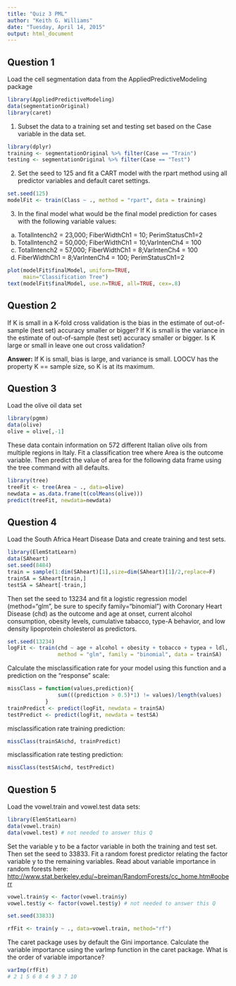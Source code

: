 ```yaml
---
title: "Quiz 3 PML"
author: "Keith G. Williams"
date: "Tuesday, April 14, 2015"
output: html_document
---
```

## Question 1
Load the cell segmentation data from the AppliedPredictiveModeling package
```r
library(AppliedPredictiveModeling)
data(segmentationOriginal)
library(caret)
```

1. Subset the data to a training set and testing set based on the Case variable in the data set. 
```r
library(dplyr)
training <- segmentationOriginal %>% filter(Case == "Train")
testing <- segmentationOriginal %>% filter(Case == "Test")
```

2. Set the seed to 125 and fit a CART model with the rpart method using all predictor variables and default caret settings. 
```r
set.seed(125)
modelFit <- train(Class ~ ., method = "rpart", data = training)
```
3. In the final model what would be the final model prediction for cases with the following variable values:
a. TotalIntench2 = 23,000; FiberWidthCh1 = 10; PerimStatusCh1=2 
b. TotalIntench2 = 50,000; FiberWidthCh1 = 10;VarIntenCh4 = 100 
c. TotalIntench2 = 57,000; FiberWidthCh1 = 8;VarIntenCh4 = 100  
d. FiberWidthCh1 = 8;VarIntenCh4 = 100; PerimStatusCh1=2 

```r
plot(modelFit$finalModel, uniform=TRUE, 
     main="Classification Tree")
text(modelFit$finalModel, use.n=TRUE, all=TRUE, cex=.8)
```

## Question 2
If K is small in a K-fold cross validation is the bias in the estimate of out-of-sample (test set) accuracy smaller or bigger? If K is small is the variance in the estimate of out-of-sample (test set) accuracy smaller or bigger. Is K large or small in leave one out cross validation?

**Answer:** If K is small, bias is large, and variance is small. LOOCV has the property K == sample size, so K is at its maximum.

## Question 3
Load the olive oil data set
```r
library(pgmm)
data(olive)
olive = olive[,-1]
```

These data contain information on 572 different Italian olive oils from multiple regions in Italy. Fit a classification tree where Area is the outcome variable. Then predict the value of area for the following data frame using the tree command with all defaults.
```r
library(tree)
treeFit <- tree(Area ~ ., data=olive)
newdata = as.data.frame(t(colMeans(olive)))
predict(treeFit, newdata=newdata)
```

## Question 4
Load the South Africa Heart Disease Data and create training and test sets.
```r
library(ElemStatLearn)
data(SAheart)
set.seed(8484)
train = sample(1:dim(SAheart)[1],size=dim(SAheart)[1]/2,replace=F)
trainSA = SAheart[train,]
testSA = SAheart[-train,]
```

Then set the seed to 13234 and fit a logistic regression model (method="glm", be sure to specify family="binomial") with Coronary Heart Disease (chd) as the outcome and age at onset, current alcohol consumption, obesity levels, cumulative tabacco, type-A behavior, and low density lipoprotein cholesterol as predictors.
```r
set.seed(13234)
logFit <- train(chd ~ age + alcohol + obesity + tobacco + typea + ldl,
                method = "glm", family = "binomial", data = trainSA)
```

Calculate the misclassification rate for your model using this function and a prediction on the "response" scale:
```r
missClass = function(values,prediction){
                sum(((prediction > 0.5)*1) != values)/length(values)
            }
trainPredict <- predict(logFit, newdata = trainSA)
testPredict <- predict(logFit, newdata = testSA)
```

misclassification rate training prediction:
```r
missClass(trainSA$chd, trainPredict)
```

misclassification rate testing prediction:
```r
missClass(testSA$chd, testPredict)
```

## Question 5
Load the vowel.train and vowel.test data sets:

```r
library(ElemStatLearn)
data(vowel.train)
data(vowel.test) # not needed to answer this Q
```

Set the variable y to be a factor variable in both the training and test set. Then set the seed to 33833. Fit a random forest predictor relating the factor variable y to the remaining variables. Read about variable importance in random forests here: [http://www.stat.berkeley.edu/~breiman/RandomForests/cc_home.htm#ooberr](http://www.stat.berkeley.edu/~breiman/RandomForests/cc_home.htm#ooberr)

```r
vowel.train$y <- factor(vowel.train$y)
vowel.test$y <- factor(vowel.test$y) # not needed to answer this Q

set.seed(33833)

rfFit <- train(y ~ ., data=vowel.train, method="rf")
```

The caret package uses by default the Gini importance. Calculate the variable importance using the varImp function in the caret package. What is the order of variable importance?
```r
varImp(rfFit)
# 2 1 5 6 8 4 9 3 7 10
```